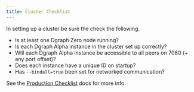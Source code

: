 ```yaml
---
title: Cluster Checklist
---
```


In setting up a cluster be sure the check the following.

- Is at least one Dgraph Zero node running?
- Is each Dgraph Alpha instance in the cluster set up correctly?
- Will each Dgraph Alpha instance be accessible to all peers on 7080 (+ any port
  offset)?
- Does each instance have a unique ID on startup?
- Has `--bindall=true` been set for networked communication?

See the [Production Checklist](./installation/production-checklist) docs for
more info.
